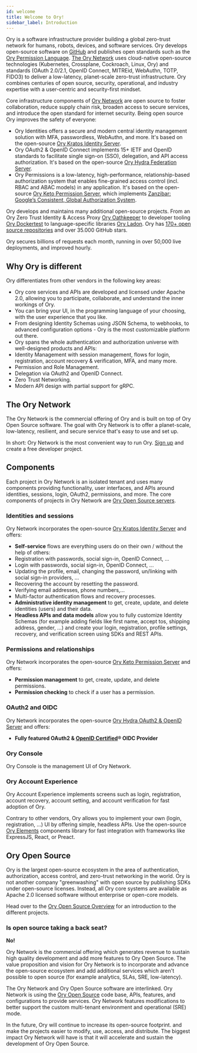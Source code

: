 ```yaml
---
id: welcome
title: Welcome to Ory!
sidebar_label: Introduction
---
```


Ory is a software infrastructure provider building a global zero-trust network for humans, robots, devices, and software services.
Ory develops open-source software on [GitHub](https://github.com/ory) and publishes open standards such as the
[Ory Permission Language](https://github.com/ory/keto/blob/master/docs/ory_permission_language_spec.md).
[The Ory Network](https://console.ory.sh/) uses cloud-native open-source technologies (Kubernetes, Crossplane, Cockroach, Linux,
Ory) and standards (OAuth 2.0/2.1, OpenID Connect, MITREid, WebAuthn, TOTP, FIDO3) to deliver a low-latency, planet-scale
zero-trust infrastructure. Ory combines centuries of open source, security, operational, and industry expertise with a
user-centric and security-first mindset.

Core infrastructure components of [Ory Network](https://console.ory.sh) are open source to foster collaboration, reduce supply
chain risk, broaden access to secure services, and introduce the open standard for internet security. Being open source Ory
improves the safety of everyone:

- Ory Identities offers a secure and modern central identity management solution with MFA, passwordless, WebAuthn, and more. It's
  based on the open-source [Ory Kratos Identity Server](https://github.com/ory/kratos).
- Ory OAuth2 & OpenID Connect implements 15+ IETF and OpenID standards to facilitate single sign-on (SSO), delegation, and API
  access authorization. It's based on the open-source [Ory Hydra Federation Server](https://github.com/ory/hydra).
- Ory Permissions is a low-latency, high-performance, relationship-based authorization system that enables fine-grained access
  control (incl. RBAC and ABAC models) in any application. It's based on the open-source
  [Ory Keto Permission Server](https://github.com/ory/keto), which implements
  [Zanzibar: Google’s Consistent, Global Authorization System](https://research.google/pubs/pub48190/).

Ory develops and maintains many additional open-source projects. From an Ory Zero Trust Identity & Access Proxy
[Ory Oathkeeper](https://github.com/ory/oathkeeper) to developer tooling [Ory Dockertest](https://github.com/ory/dockertest) to
language-specific libraries [Ory Ladon](https://github.com/ory/ladon). Ory has
[170+ open source repositories](https://github.com/orgs/ory/repositories) and over 35.000 GitHub stars.

Ory secures billions of requests each month, running in over 50,000 live deployments, and improved hourly.

## Why Ory is different

Ory differentiates from other vendors in the following key areas:

- Ory core services and APIs are developed and licensed under Apache 2.0, allowing you to participate, collaborate, and understand
  the inner workings of Ory.
- You can bring your UI, in the programming language of your choosing, with the user experience that you like.
- From designing Identity Schemas using JSON Schema, to webhooks, to advanced configuration options - Ory is the most customizable
  platform out there.
- Ory spans the whole authentication and authorization universe with well-designed products and APIs:
- Identity Management with session management, flows for login, registration, account recovery & verification, MFA, and many more.
- Permission and Role Management.
- Delegation via OAuth2 and OpenID Connect.
- Zero Trust Networking.
- Modern API design with partial support for gRPC.

## The Ory Network

The Ory Network is the commercial offering of Ory and is built on top of Ory Open Source software. The goal with Ory Network is to
offer a planet-scale, low-latency, resilient, and secure service that's easy to use and set up.

In short: Ory Network is the most convenient way to run Ory. [Sign up](https://console.ory.sh/registration) and create a free
developer project.

## Components

Each project in Ory Network is an isolated tenant and uses many components providing functionality, user interfaces, and APIs
around identities, sessions, login, OAuth2, permissions, and more. The core components of projects in Ory Network are
[Ory Open Source servers](https://github.com/ory/).

### Identities and sessions

Ory Network incorporates the open-source [Ory Kratos Identity Server](https://www.ory.sh/kratos) and offers:

- **Self-service** flows are everything users do on their own / without the help of others:
- Registration with passwords, social sign-in, OpenID Connect, ...
- Login with passwords, social sign-in, OpenID Connect, ...
- Updating the profile, email, changing the password, un/linking with social sign-in providers, ...
- Recovering the account by resetting the password.
- Verifying email addresses, phone numbers,...
- Multi-factor authentication flows and recovery processes.
- **Administrative identity management** to get, create, update, and delete identities (users) and their data.
- **Headless APIs and data models** allow you to fully customize Identity Schemas (for example adding fields like first name,
  accept tos, shipping address, gender, ...) and create your login, registration, profile settings, recovery, and verification
  screen using SDKs and REST APIs.

### Permissions and relationships

Ory Network incorporates the open-source [Ory Keto Permission Server](https://www.ory.sh/keto) and offers:

- **Permission management** to get, create, update, and delete permissions.
- **Permission checking** to check if a user has a permission.

### OAuth2 and OIDC

Ory Network incorporates the open-source [Ory Hydra OAuth2 & OpenID Server](https://www.ory.sh/hydra) and offers:

- **Fully featured OAuth2 & [OpenID Certified](https://openid.net/developers/certified/)® OIDC Provider**

### Ory Console

Ory Console is the management UI of Ory Network.

### Ory Account Experience

Ory Account Experience implements screens such as login, registration, account recovery, account setting, and account verification
for fast adoption of Ory.

Contrary to other vendors, Ory allows you to implement your own (login, registration, ...) UI by offering simple, headless APIs.
Use the open-source [Ory Elements](https://github.com/ory/elements) components library for fast integration with frameworks like
ExpressJS, React, or Preact.

## Ory Open Source

Ory is the largest open-source ecosystem in the area of authentication, authorization, access control, and zero-trust networking
in the world. Ory is not another company "greenwashing" with open source by publishing SDKs under open-source licenses. Instead,
all Ory core systems are available as Apache 2.0 licensed software without enterprise or open-core models.

Head over to the [Ory Open Source Overview](./open-source.mdx) for an introduction to the different projects.

### Is open source taking a back seat?

**No!**

Ory Network is the commercial offering which generates revenue to sustain high quality development and add more features to Ory
Open Source. The value proposition and vision for Ory Network is to incorporate and advance the open-source ecosystem and add
additional services which aren't possible to open source (for example analytics, SLAs, SRE, low-latency).

The Ory Network and Ory Open Source software are interlinked. Ory Network is using the [Ory Open Source](https://github.com/ory/)
code base, APIs, features, and configurations to provide services. Ory Network features modifications to better support the custom
multi-tenant environment and operational (SRE) mode.

In the future, Ory will continue to increase its open-source footprint. and make the projects easier to modify, use, access, and
distribute. The biggest impact Ory Network will have is that it will accelerate and sustain the development of Ory Open Source.
